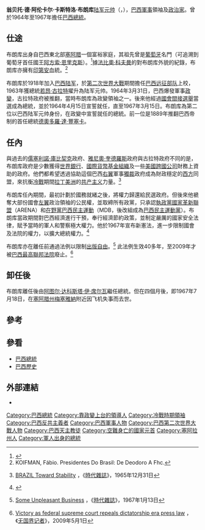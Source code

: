 {{Infobox_President 
| name=翁贝托·德·阿伦卡尔·卡斯特洛·布朗库<br />Humberto de Alencar Castelo Branco
| nationality={{BRA}}
| image=Castelobranco.jpg
| term_start=1964年4月15日
| term_end=1967年3月15日
| predecessor=[[拉涅里·馬兹利|拉涅里·馬兹利]]
| successor=[[阿图尔·达科斯塔·伊·席尔瓦|阿图尔·达科斯塔·伊·席尔瓦]]
| birth_date={{birth date|1897|9|20|mf=y}}
| birth_place= {{BRA}}[[塞阿腊|塞阿腊州]][[福塔雷萨|福塔雷萨]]
| death_date={{death date and age|1967|7|18|1897 |9|20|mf=y}}
| death_place= {{BRA}}[[塞阿腊|塞阿腊州]][[梅塞雅納|梅塞雅納]]
| resting_place= {{BRA}}[[福塔雷薩|福塔雷薩]]卡斯特洛·布朗库陵寢<ref>[https://m.oglobo.globo.com/brasil/inaugurado-com-pompa-mausoleu-castello-branco-recebe-poucos-visitantes-12056438 Inaugurado com pompa, Mausoléu Castello Branco recebe poucos visitantes]</ref>
| spouse=
| party=[[國家革新聯盟|國家革新聯盟]]
| religion=[[羅馬天主教|羅馬天主教]]
| office=巴西總統
| order=26
| vicepresident=[[若澤·馬利亞·奥克明|若澤·馬利亞·奥克明]]
}}

'''翁贝托·德·阿伦卡尔·卡斯特洛·布朗库'''[[陆军元帅|陆军元帅]]（{{lang-pt|Humberto de Alencar Castelo Branco}}，{{bd|1897年|9月20日|1967年|7月18日|catIdx=Branco}}），[[巴西|巴西]][[巴西軍事|軍事]]領袖及[[政治家|政治家]]。曾於1964年至1967年擔任[[巴西總統|巴西總統]]。

== 仕途 ==
布朗库出身自巴西東北部[[塞阿腊|塞阿腊]]一個富裕家庭，其祖先曾是[[葡萄牙|葡萄牙]]名門（可追溯到葡萄牙首任國王[[阿方索一世_(葡萄牙)|阿方索·恩里克斯]]）。<ref>{{Cite web |url=http://www.geneall.net/P/per_page.php?id=467772 |title=存档副本 |accessdate=2010-07-28 |archive-date=2011-05-20 |archive-url=https://web.archive.org/web/20110520075339/http://www.geneall.net/P/per_page.php?id=467772 |dead-url=no }}</ref>據[[法比奧·科夫曼|法比奧·科夫曼]]的對布朗库外貌的紀錄，布朗库亦擁有[[印第安人|印第安]]血統。<ref>KOIFMAN, Fábio. Presidentes Do Brasil: De Deodoro A Fhc.</ref> 

布朗库於1918年加入[[巴西陆军|巴西陆军]]，於[[第二次世界大戰|第二次世界大戰]]期間擔任[[巴西远征部队|巴西远征部队]]上校，1963年獲總統[[若昂·古拉特|若昂·古拉特]]擢升為陆军元帅。1964年3月31日，巴西爆發軍事[[政變|政變]]，古拉特政府被推翻，當時布朗库為政變領袖之一。後來他經過[[國會|國會]][[間接選舉|間接選舉]]當選成為總統，並於1964年4月15日宣誓就任，直至1967年3月15日。布朗库為第二位以巴西陆军元帅身份，在政變中宣誓就任的總統。前一位是1889年推翻巴西帝制的首任總統[[德奧多羅·達·豐塞卡|德奧多羅·達·豐塞卡]]。

== 任內 ==
與過去的[[儒塞利諾·庫比契克|儒塞利諾·庫比契克]]政府、[[雅尼奧·奎德羅斯|雅尼奧·奎德羅斯]]政府與古拉特政府不同的是，布朗库政府是少數獲得[[世界銀行|世界銀行]]、[[國際貨幣基金組織|國際貨幣基金組織]]及一些[[美國|美國]][[跨國公司|跨國公司]]財務上資助的政府。他們都希望透過協助這個巴西[[右翼|右翼]]軍事[[獨裁|獨裁]]政府成為財政穩定的[[西方世界|西方]]同盟，來抗衡[[冷戰|冷戰]]期間[[拉丁美洲|拉丁美洲]]的[[共产主义|共产主义]]力量。<ref>{{en icon}}[http://www.time.com/time/printout/0,8816,842333,00.html BRAZIL Toward Stability] {{Webarchive|url=https://archive.today/20120912103838/http://www.time.com/time/printout/0,8816,842333,00.html |date=2012-09-12 }}，《[[時代_(雜誌)|時代雜誌]]》，1965年12月31日</ref>

布朗库任內期間，最初計劃於國務就緒之後，將權力歸還給民選政府。但後來他褫奪大部份國會[[左翼|左翼]]政治領袖的公民權，並取締所有政黨，只承認[[執政黨|執政黨]][[國家革新聯盟|國家革新聯盟]]（ARENA）和[[在野黨|在野黨]][[巴西民主運動黨|巴西民主運動]]（MDB，後改組成為[[巴西民主運動黨|巴西民主運動黨]]）。布朗库當政期間對巴西經濟進行干預，奉行經濟節約政策，並制定嚴厲的國家安全法律，賦予當時的軍人和警察極大權力。他於1967年宣布新憲法，進一步限制國會及法院的權力，以擴大總統權力。<ref>{{zh icon}}{{cite web|url=http://www.cic.unb.br/~weigang/br-ch/BRAZIL/500anos/modern.html|title=巴中之頁：發現巴西五○○年－現代巴西|publisher=巴西利亞大學|accessdate=2010年7月28日|archive-date=2011年5月24日|archive-url=https://web.archive.org/web/20110524085641/http://www.cic.unb.br/~weigang/br-ch/BRAZIL/500anos/modern.html|dead-url=no}}</ref>

布朗库亦在離任前通過法例以限制[[出版自由|出版自由]]。<ref>{{en icon}}[http://www.time.com/time/magazine/article/0,9171,843239,00.html Some Unpleasant Business] {{Wayback|url=http://www.time.com/time/magazine/article/0,9171,843239,00.html |date=20101015122315 }}，《[[時代_(雜誌)|時代雜誌]]》，1967年1月13日</ref> 此法例生效40多年，至2009年才被[[巴西最高聯邦法院|巴西最高聯邦法院]]廢止。<ref>{{en icon}}[http://www.rsf.org/article.php3?id_article=31116 Victory as federal supreme court repeals dictatorship era press law] {{webarchive|url=http://arquivo.pt/wayback/20090702082941/http://www.rsf.org/article.php3?id_article=31116 |date=2009-07-02 }}，《[[无国界记者|无国界记者]]》，2009年5月1日</ref>

== 卸任後 ==
布朗库離任後由[[阿图尔·达科斯塔·伊·席尔瓦|阿图尔·达科斯塔·伊·席尔瓦]]繼任總統。但在四個月後，即1967年7月18日，在[[塞阿腊|塞阿腊州]][[梅塞雅納|梅塞雅納]]附近因飞机失事而去世。

== 參考 ==
{{Reflist}}

== 參看 ==
* [[巴西總統|巴西總統]]
* [[巴西歷史|巴西歷史]]

== 外部連結 ==
* {{zh icon}}{{cite web|url=http://www.cic.unb.br/~weigang/br-ch/BRAZIL/500anos/modern.html|title=巴中之頁：發現巴西五○○年－現代巴西|publisher=巴西利亞大學|accessdate=2010-07-28|archive-date=2011-05-24|archive-url=https://web.archive.org/web/20110524085641/http://www.cic.unb.br/~weigang/br-ch/BRAZIL/500anos/modern.html|dead-url=no}}

{{start box}}
{{s-off}}
{{Succession box | before=[[拉涅里·馬兹利|拉涅里·馬兹利]] | title=[[巴西總統|巴西總統]] | after=[[阿图尔·达科斯塔·伊·席尔瓦|阿图尔·达科斯塔·伊·席尔瓦]] | years=1964年－1967年}}
{{end box}}

{{巴西總統}}
{{冷戰相關人物}}
{{Authority control}}
{{DEFAULTSORT:Castelo Branco, Humberto De Alencar}}

[[Category:巴西總統|Category:巴西總統]]
[[Category:靠政變上台的領導人|Category:靠政變上台的領導人]]
[[Category:冷戰時期領袖|Category:冷戰時期領袖]]
[[Category:巴西反共主義者|Category:巴西反共主義者]]
[[Category:巴西軍事人物|Category:巴西軍事人物]]
[[Category:巴西第二次世界大戰人物|Category:巴西第二次世界大戰人物]]
[[Category:巴西天主教徒|Category:巴西天主教徒]]
[[Category:空難身亡的國家元首|Category:空難身亡的國家元首]]
[[Category:塞阿拉州人|Category:塞阿拉州人]]
[[Category:軍人出身的總統|Category:軍人出身的總統]]